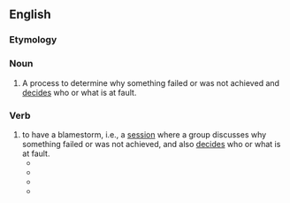 {{rfv}}
==English==

===Etymology===
{{blend|blame|brainstorm}}

===Noun===
{{en-noun}}

# A process to determine why something failed or was not achieved and [[decide]]s who or what is at fault.

===Verb===
{{en-verb}}

# to have a blamestorm, i.e., a [[session]] where a group discusses why something failed or was not achieved, and also [[decide|decides]] who or what is at fault.
#*{{quote-book|title=Sams Teach Yourself Network Troubleshooting in 24 Hours|page=176|author=Jonathan Feldman|year=2002|passage=So before '''blamestorming''' wireless, make sure that the problem does not exist when you are using wired networking.}}
#*{{quote-news|title=Create a no-blame lab environment.|work=Medical Laboratory Observer|date=Oct 1|year=2004|passage=Instead of brainstorming and problem-solving, professionals '''blamestormed''', creating more problems and inaction.}}
#*{{quote-newsgroup|author=Rick Y|title=Thanks Birds..|newsgroup=alt.sports.football.pro.phila-eagles|url=http://groups.google.com/group/alt.sports.football.pro.phila-eagles/browse_thread/thread/91c21d7acc3fa4ba/69de11b2bf179590?hl=en&q=to-blamestorm#69de11b2bf179590|date=Feb 7|year=2005|passage=I'm gald to see that there are people like you that appreciate the Eagles and aren't just looking to '''blamestorm''' and blow off steam.}}
#*{{quote-news|title=Enough '''blamestorming'''!|author=Carlos Amato|work=The Times (Johannesburg)|date=Apr 24|year=2008|passage=We should all be ashamed of ourselves for using Leila Parreira’s grave illness, and her husband’s departure to be with her, as a pretext for a ridiculously futile '''blamestorm'''.}}